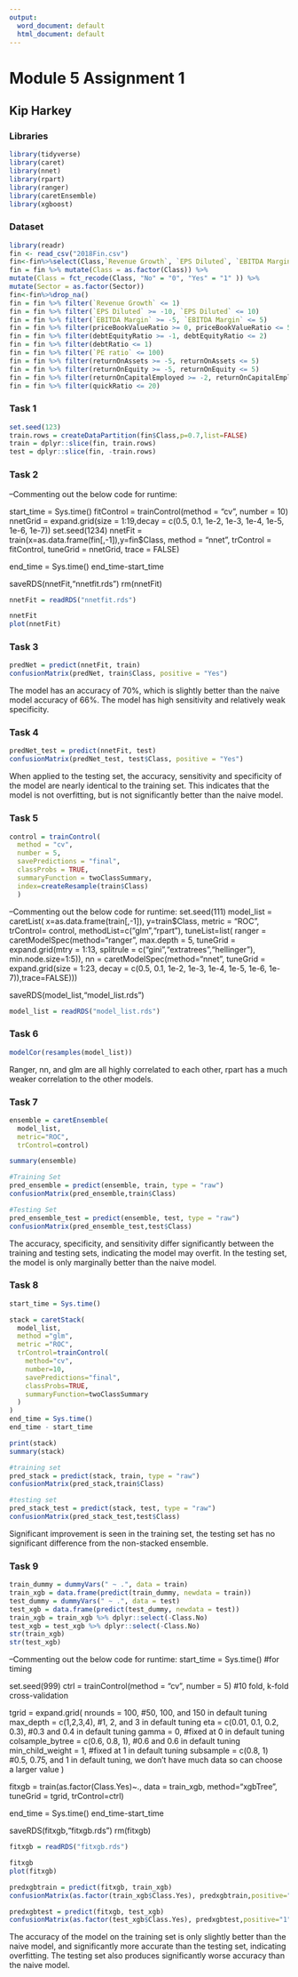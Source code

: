 ---
output:
  word_document: default
  html_document: default
---
# Module 5 Assignment 1
## Kip Harkey

### Libraries

```{r}
library(tidyverse)
library(caret)
library(nnet)
library(rpart)
library(ranger)
library(caretEnsemble)
library(xgboost)
```

### Dataset

```{r}
library(readr)
fin <- read_csv("2018Fin.csv")
fin<-fin%>%select(Class,`Revenue Growth`, `EPS Diluted`, `EBITDA Margin`, priceBookValueRatio, debtEquityRatio, debtRatio, `PE ratio`, Sector, `5Y Revenue Growth (per Share)`, returnOnAssets, returnOnEquity, returnOnCapitalEmployed,quickRatio)
fin = fin %>% mutate(Class = as.factor(Class)) %>% 
mutate(Class = fct_recode(Class, "No" = "0", "Yes" = "1" )) %>%
mutate(Sector = as.factor(Sector))
fin<-fin%>%drop_na()
fin = fin %>% filter(`Revenue Growth` <= 1)
fin = fin %>% filter(`EPS Diluted` >= -10, `EPS Diluted` <= 10)
fin = fin %>% filter(`EBITDA Margin` >= -5, `EBITDA Margin` <= 5)
fin = fin %>% filter(priceBookValueRatio >= 0, priceBookValueRatio <= 5)
fin = fin %>% filter(debtEquityRatio >= -1, debtEquityRatio <= 2)
fin = fin %>% filter(debtRatio <= 1)
fin = fin %>% filter(`PE ratio` <= 100)
fin = fin %>% filter(returnOnAssets >= -5, returnOnAssets <= 5)
fin = fin %>% filter(returnOnEquity >= -5, returnOnEquity <= 5)
fin = fin %>% filter(returnOnCapitalEmployed >= -2, returnOnCapitalEmployed <= 2)
fin = fin %>% filter(quickRatio <= 20)
```

### Task 1 

```{r}
set.seed(123)
train.rows = createDataPartition(fin$Class,p=0.7,list=FALSE)
train = dplyr::slice(fin, train.rows)
test = dplyr::slice(fin, -train.rows)
```

### Task 2

--Commenting out the below code for runtime:

start_time = Sys.time()
fitControl = trainControl(method = "cv", number = 10)
nnetGrid =  expand.grid(size = 1:19,decay = c(0.5, 0.1, 1e-2, 1e-3, 1e-4, 1e-5, 1e-6, 1e-7))
set.seed(1234)
nnetFit = train(x=as.data.frame(fin[,-1]),y=fin$Class, 
                   method = "nnet",
                   trControl = fitControl,
                   tuneGrid = nnetGrid,
                   trace = FALSE)

end_time = Sys.time()
end_time-start_time

saveRDS(nnetFit,"nnetfit.rds")
rm(nnetFit)


```{r}
nnetFit = readRDS("nnetfit.rds")
```

```{r}
nnetFit
plot(nnetFit)
```


### Task 3

```{r}
predNet = predict(nnetFit, train)
confusionMatrix(predNet, train$Class, positive = "Yes")
```

The model has an accuracy of 70%, which is slightly better than the naive model accuracy of 66%. The model has high sensitivity and relatively weak specificity. 

### Task 4 

```{r}
predNet_test = predict(nnetFit, test)
confusionMatrix(predNet_test, test$Class, positive = "Yes")
```

When applied to the testing set, the accuracy, sensitivity and specificity of the model are nearly identical to the training set. This indicates that the model is not overfitting, but is not significantly better than the naive model.

### Task 5

```{r}
control = trainControl(
  method = "cv",
  number = 5, 
  savePredictions = "final",
  classProbs = TRUE, 
  summaryFunction = twoClassSummary,  
  index=createResample(train$Class) 
  )
```


--Commenting out the below code for runtime:
set.seed(111)
model_list = caretList(
  x=as.data.frame(train[,-1]), y=train$Class, 
  metric = "ROC", 
  trControl= control, 
  methodList=c("glm","rpart"), 
  tuneList=list(
ranger = caretModelSpec(method="ranger", max.depth = 5, tuneGrid =
expand.grid(mtry = 1:13,
splitrule = c("gini","extratrees","hellinger"),
min.node.size=1:5)),
nn = caretModelSpec(method="nnet", tuneGrid =
expand.grid(size = 1:23,
decay = c(0.5, 0.1, 1e-2, 1e-3, 1e-4, 1e-5, 1e-6, 1e-7)),trace=FALSE)))

saveRDS(model_list,"model_list.rds")


```{r}
model_list = readRDS("model_list.rds")
```

### Task 6

```{r}
modelCor(resamples(model_list))
```

Ranger, nn, and glm are all highly correlated to each other, rpart has a much weaker correlation to the other models.

### Task 7

```{r}
ensemble = caretEnsemble(
  model_list, 
  metric="ROC",
  trControl=control)

summary(ensemble)

#Training Set
pred_ensemble = predict(ensemble, train, type = "raw")
confusionMatrix(pred_ensemble,train$Class)

#Testing Set
pred_ensemble_test = predict(ensemble, test, type = "raw")
confusionMatrix(pred_ensemble_test,test$Class)
```

The accuracy, specificity, and sensitivity differ significantly between the training and testing sets, indicating the model may overfit. In the testing set, the model is only marginally better than the naive model. 

### Task 8

```{r}
start_time = Sys.time() 

stack = caretStack(
  model_list, 
  method ="glm", 
  metric ="ROC",
  trControl=trainControl(
    method="cv",
    number=10,
    savePredictions="final",
    classProbs=TRUE,
    summaryFunction=twoClassSummary
  )
)
end_time = Sys.time()
end_time - start_time

print(stack)
summary(stack)

#training set
pred_stack = predict(stack, train, type = "raw")
confusionMatrix(pred_stack,train$Class)

#testing set
pred_stack_test = predict(stack, test, type = "raw")
confusionMatrix(pred_stack_test,test$Class)
```

Significant improvement is seen in the training set, the testing set has no significant difference from the non-stacked ensemble.

### Task 9


```{r}
train_dummy = dummyVars(" ~ .", data = train) 
train_xgb = data.frame(predict(train_dummy, newdata = train)) 
test_dummy = dummyVars(" ~ .", data = test) 
test_xgb = data.frame(predict(test_dummy, newdata = test)) 
train_xgb = train_xgb %>% dplyr::select(-Class.No)
test_xgb = test_xgb %>% dplyr::select(-Class.No)
str(train_xgb)
str(test_xgb)
```

--Commenting out the below code for runtime:
start_time = Sys.time() #for timing

set.seed(999)
ctrl = trainControl(method = "cv",
                     number = 5) #10 fold, k-fold cross-validation

tgrid = expand.grid(
  nrounds = 100, #50, 100, and 150 in default tuning
  max_depth = c(1,2,3,4), #1, 2, and 3 in default tuning
  eta = c(0.01, 0.1, 0.2, 0.3), #0.3 and 0.4 in default tuning
  gamma = 0, #fixed at 0 in default tuning
  colsample_bytree = c(0.6, 0.8, 1), #0.6 and 0.6 in default tuning
  min_child_weight = 1, #fixed at 1 in default tuning
  subsample = c(0.8, 1) #0.5, 0.75, and 1 in default tuning, we don't have much data so can choose a larger value
)

fitxgb = train(as.factor(Class.Yes)~.,
                data = train_xgb,
                method="xgbTree",
                tuneGrid = tgrid,
                trControl=ctrl)

end_time = Sys.time()
end_time-start_time

saveRDS(fitxgb,"fitxgb.rds")
rm(fitxgb)


```{r}
fitxgb = readRDS("fitxgb.rds")
```

```{R}
fitxgb
plot(fitxgb)
```

```{r}
predxgbtrain = predict(fitxgb, train_xgb)
confusionMatrix(as.factor(train_xgb$Class.Yes), predxgbtrain,positive="1")
```

```{r}
predxgbtest = predict(fitxgb, test_xgb)
confusionMatrix(as.factor(test_xgb$Class.Yes), predxgbtest,positive="1")
```

The accuracy of the model on the training set is only slightly better than the naive model, and significantly more accurate than the testing set, indicating overfitting. The testing set also produces significantly worse accuracy than the naive model.